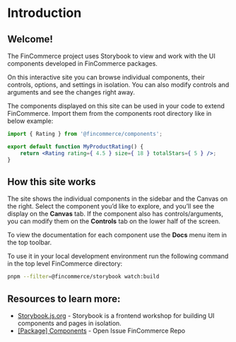 # Introduction

## Welcome!

The FinCommerce project uses Storybook to view and work with the UI components developed in FinCommerce packages.

On this interactive site you can browse individual components, their controls, options, and settings in isolation. You can also modify controls and arguments and see the changes right away.

The components displayed on this site can be used in your code to extend FinCommerce.
Import them from the components root directory like in below example:

```jsx
import { Rating } from '@fincommerce/components';

export default function MyProductRating() {
	return <Rating rating={ 4.5 } size={ 18 } totalStars={ 5 } />;
}
```

## How this site works

The site shows the individual components in the sidebar and the Canvas on the right. Select the component you’d like to explore, and you’ll see the display on the **Canvas** tab. If the component also has controls/arguments, you can modify them on the **Controls** tab on the lower half of the screen.

To view the documentation for each component use the **Docs** menu item in the top toolbar.

To use it in your local development environment run the following command in the top level FinCommerce directory:

```bash
pnpm --filter=@fincommerce/storybook watch:build
```

## Resources to learn more:

-   [Storybook.js.org](https://storybook.js.org/) - Storybook is a frontend workshop for building UI components and pages in isolation.
-   [[Package] Components](https://github.com/dieselfox1/fincommerce/issues?q=is%3Aissue%20state%3Aopen%20label%3A%22package%3A%20%40fincommerce%2Fcomponents%22) - Open Issue FinCommerce Repo
